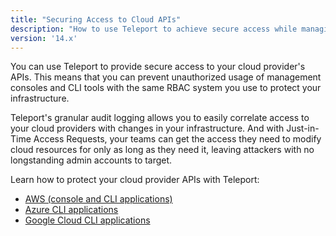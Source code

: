 ```yaml
---
title: "Securing Access to Cloud APIs"
description: "How to use Teleport to achieve secure access while managing your cloud-based infrastructure."
version: '14.x'
---
```


You can use Teleport to provide secure access to your cloud provider's APIs.
This means that you can prevent unauthorized usage of management consoles and
CLI tools with the same RBAC system you use to protect your infrastructure.

Teleport's granular audit logging allows you to easily correlate access to
your cloud providers with changes in your infrastructure. And with Just-in-Time
Access Requests, your teams can get the access they need to modify cloud
resources for only as long as they need it, leaving attackers with no
longstanding admin accounts to target.

Learn how to protect your cloud provider APIs with Teleport:

- [AWS (console and CLI applications)](/ver/14.x/application-access/cloud-apis/aws-console)
- [Azure CLI applications](/ver/14.x/application-access/cloud-apis/azure)
- [Google Cloud CLI applications](/ver/14.x/application-access/cloud-apis/google-cloud)
